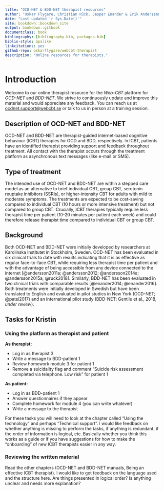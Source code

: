 ```yaml
---
title: "OCD-NET & BDD-NET therapist resources"
author: "Oskar Flygare, Christian Rück, Jesper Enander & Erik Andersson"
date: "Last updated `r Sys.Date()`"
site: bookdown::bookdown_site
output: bookdown::gitbook
documentclass: book
bibliography: [bibliography.bib, packages.bib]
biblio-style: apalike
linkcitations: yes
github-repo: oskarflygare/webcbt-therapist
description: "Online resources for therapists."
---
```


# Introduction

Welcome to our online therapist resource for the *Web-CBT* platform for *OCD-NET* and *BDD-NET*. We strive to continuously update and improve this material and would appreciate any feedback. You can reach us at <ocdnet.support@webcbt.se> or talk to us in person at a training session.

## Description of OCD-NET and BDD-NET

OCD-NET and BDD-NET are therapist-guided internet-based cognitive behaviour (ICBT) therapies for OCD and BDD, respectively. In ICBT, patients have an identified therapist providing support and feedback throughout treatment. All contact with the therapist occurs through the treatment platform as asynchronous text messages (like e-mail or SMS).

## Type of treatment

The intended use of OCD-NET and BDD-NET are within a stepped care model as an alternative to brief individual CBT, group CBT, serotonin reuptake inhibitors (SSRIs), or higher-intensity CBT for adults with mild to moderate symptoms. The treatments are expected to be cost-saving compared to individual CBT (10 hours or more intensive treatment) but not compared to group CBT. Crucially, ICBT therapies typically require less therapist time per patient (10-20 minutes per patient each week) and could therefore release therapist time compared to individual CBT or group CBT.

## Background

Both OCD-NET and BDD-NET were initially developed by researchers at Karolinska Institutet in Stockholm, Sweden. OCD-NET has been evaluated in six clinical trials to date with results indicating that it is as effective as regular face-to-face CBT, while requiring less therapist time per patient and with the advantage of being accessible from any device connected to the internet [@andersson2011a; @andersson2012; @andersson2014a; @andersson2015a; @ruck2018]. Similarly, BDD-NET has been evaluated in two clinical trials with comparable results [@enander2014; @enander2016]. Both treatments were initially developed in Swedish but have been translated to English and evaluated in pilot studies in New York (OCD-NET; @patel2017) and an international pilot study (BDD-NET; Gentile et al., 2018, *under review*).

## Tasks for Kristin

### Using the platform as therapist and patient

**As therapist:**

* Log in as therapist 3
* Write a message to BDD-patient 1
* Review homework module 3 for patient 1
* Remove a suicidality flag and comment "Suicide risk assessment completed via telephone. Low risk" for patient 1

**As patient:**

* Log in as BDD-patient 1
* Answer questionnaires if they appear
* Complete homework for module 4 (you can write whatever)
* Write a message to the therapist

For these tasks you will need to look at the chapter called "Using the technology" and perhaps "Technical support". I would like feedback on whether anything is missing to perform the tasks, if anything is redundant, if the order of information is logical, etc. Basically whether you think this works as a guide or if you have suggestions for how to make the "onboarding" of new ICBT therapists easier in any way.

### Reviewing the written material

Read the other chapters (OCD-NET and BDD-NET manuals, Being an effective ICBT therapist). I would like to get feedback on the language used and the structure here. Are things presented in logical order? Is anything unclear and needs more explanation?
